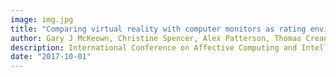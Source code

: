 ```yaml
---
image: img.jpg
title: "Comparing virtual reality with computer monitors as rating environments for affective dimensions in social interactions"
author: Gary J McKeown, Christine Spencer, Alex Patterson, Thomas Creaney, and Damien Dupré, 
description: International Conference on Affective Computing and Intelligent Interaction (ACII 2017)
date: "2017-10-01"
---
```


